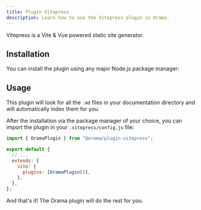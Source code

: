 ```yaml
---
title: Plugin Vitepress
description: Learn how to use the Vitepress plugin in Orama.
---
```


Vitepress is a Vite & Vue powered static site generator.

## Installation

You can install the plugin using any major Node.js package manager:

<Install pkg="@orama/plugin-vitepress" />

## Usage

This plugin will look for all the `.md` files in your documentation directory and will automatically index them for you.

After the installation via the package manager of your choice, you can import the plugin in your `.vitepress/config.js` file:

```js
import { OramaPlugin } from "@orama/plugin-vitepress";

export default {
  // ...
  extends: {
    vite: {
      plugins: [OramaPlugin()],
    },
  },
};
```

And that's it! The Orama plugin will do the rest for you.

